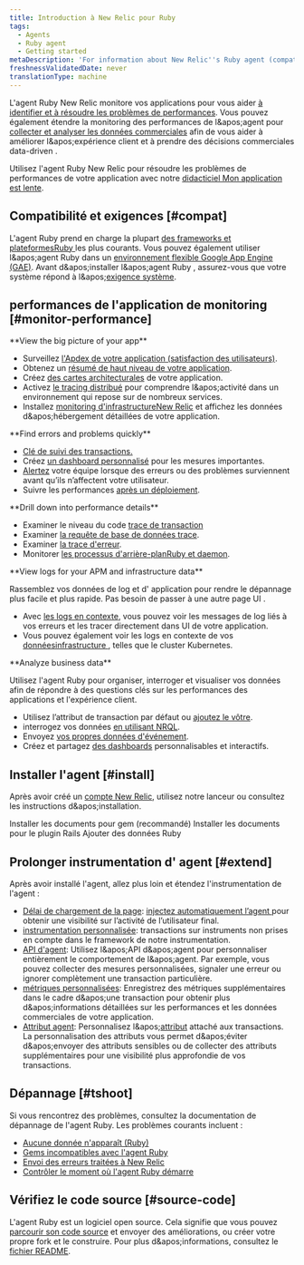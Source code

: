 ```yaml
---
title: Introduction à New Relic pour Ruby
tags:
  - Agents
  - Ruby agent
  - Getting started
metaDescription: 'For information about New Relic''s Ruby agent (compatibility requirements, installation, configuration, troubleshooting), start here.'
freshnessValidatedDate: never
translationType: machine
---
```


L&apos;agent Ruby New Relic monitore vos applications pour vous aider [à identifier et à résoudre les problèmes de performances](#monitor-performance). Vous pouvez également étendre la monitoring des performances de l&amp;apos;agent pour [collecter et analyser les données commerciales](#business-data) afin de vous aider à améliorer l&amp;apos;expérience client et à prendre des décisions commerciales data-driven .

Utilisez l&apos;agent Ruby New Relic pour résoudre les problèmes de performances de votre application avec notre [didacticiel Mon application est lente](/docs/journey-app-slow/root-causes/).

## Compatibilité et exigences [#compat]

L&apos;agent Ruby prend en charge la plupart [des frameworks et plateformesRuby ](/docs/agents/ruby-agent/getting-started/supported-frameworks)les plus courants. Vous pouvez également utiliser l&amp;apos;agent Ruby dans un [environnement flexible Google App Engine (GAE)](/docs/agents/ruby-agent/installation/install-new-relic-ruby-agent-gae-flexible-environment). Avant d&amp;apos;installer l&amp;apos;agent Ruby , assurez-vous que votre système répond à l&amp;apos;[exigence système](/docs/agents/ruby-agent/getting-started/ruby-agent-requirements-supported-frameworks/).

## performances de l&apos;application de monitoring [#monitor-performance]

<DNT>
  **View the big picture of your app**
</DNT>

* Surveillez [l&apos;Apdex de votre application (satisfaction des utilisateurs)](/docs/apm/new-relic-apm/apdex/apdex-measuring-user-satisfaction).
* Obtenez un [résumé de haut niveau de votre application](/docs/apm/applications-menu/monitoring/apm-overview-page).
* Créez [des cartes architecturales](/docs/data-analysis/user-interface-functions/view-your-data/service-maps-visualize-monitor-apps-entire-architecture) de votre application.
* Activez [le tracing distribué](/docs/apm/agents/ruby-agent/configuration/distributed-tracing-ruby-agent) pour comprendre l&amp;apos;activité dans un environnement qui repose sur de nombreux services.
* Installez [monitoring d&apos;infrastructureNew Relic](/docs/infrastructure) et affichez les données d&amp;apos;hébergement détaillées de votre application.

<DNT>
  **Find errors and problems quickly**
</DNT>

* [Clé de suivi des transactions.](/docs/apm/transactions/key-transactions/key-transactions-tracking-important-transactions-or-events)
* Créez [un dashboard personnalisé](/docs/insights/use-insights-ui/advanced-ui-tasks/add-edit-copy-insights-dashboards) pour les mesures importantes.
* [Alertez](/docs/alerts/alert-policies/understanding-alert-policies/alerting-new-relic) votre équipe lorsque des erreurs ou des problèmes surviennent avant qu’ils n’affectent votre utilisateur.
* Suivre les performances [après un déploiement](/docs/agents/ruby-agent/features/recording-deployments-ruby-agent).

<DNT>
  **Drill down into performance details**
</DNT>

* Examiner le niveau du code [trace de transaction](/docs/apm/transactions/transaction-traces/transaction-traces)
* Examiner [la requête de base de données trace](/docs/apm/transactions/transaction-traces/sql-statements).
* Examiner [la trace d&apos;erreur](/docs/apm/applications-menu/events/viewing-apm-errors-error-traces).
* Monitorer [les processus d&apos;arrière-planRuby et daemon](/docs/agents/ruby-agent/background-jobs/monitoring-ruby-background-processes-daemons).

<DNT>
  **View logs for your APM and infrastructure data**
</DNT>

Rassemblez vos données de log et d&apos; application pour rendre le dépannage plus facile et plus rapide. Pas besoin de passer à une autre page UI .

* Avec [les logs en contexte](/docs/logs/logs-context/configure-logs-context-ruby/), vous pouvez voir les messages de log liés à vos erreurs et les tracer directement dans UI de votre application.
* Vous pouvez également voir les logs en contexte de vos [donnéesinfrastructure ](/docs/logs/forward-logs/forward-your-logs-using-infrastructure-agent/), telles que le cluster Kubernetes.

<DNT>
  **Analyze business data**
</DNT>

Utilisez l&apos;agent Ruby pour organiser, interroger et visualiser vos données afin de répondre à des questions clés sur les performances des applications et l&apos;expérience client.

* Utilisez l’attribut de transaction par défaut ou [ajoutez le vôtre](/docs/using-new-relic/data/customize-data/collect-custom-attributes).
* interrogez vos données [en utilisant NRQL](/docs/query-your-data/nrql-new-relic-query-language/get-started/introduction-nrql-new-relics-query-language).
* Envoyez [vos propres données d&apos;événement](/docs/apm/new-relic-apm/getting-started/introduction-apm).
* Créez et partagez [des dashboards](/docs/query-your-data/explore-query-data/dashboards/introduction-new-relic-one-dashboards) personnalisables et interactifs.

## Installer l&apos;agent [#install]

Après avoir créé un [compte New Relic](https://newrelic.com/signup), utilisez notre lanceur ou consultez les instructions d&amp;apos;installation.

<ButtonGroup>
  <ButtonLink role="button" to="/docs/agents/ruby-agent/installation/install-new-relic-ruby-agent" variant="normal">
    Installer les documents pour gem (recommandé)
  </ButtonLink>

  <ButtonLink role="button" to="/docs/agents/ruby-agent/installation/ruby-agent-installation-rails-plugin" variant="normal">
    Installer les documents pour le plugin Rails
  </ButtonLink>

  <ButtonLink role="button" to="https://one.newrelic.com/marketplace/install-data-source?state=697923ba-6f87-39b9-4f6b-1bac644808c9" variant="primary">
    Ajouter des données Ruby
  </ButtonLink>
</ButtonGroup>

## Prolonger instrumentation d&apos; agent [#extend]

Après avoir installé l&apos;agent, allez plus loin et étendez l&apos;instrumentation de l&apos;agent :

* [Délai de chargement de la page](/docs/agents/ruby-agent/features/page-load-timing-ruby): [injectez automatiquement l’agent <InlinePopover type="browser" />](/docs/browser/new-relic-browser/getting-started/new-relic-browser)pour obtenir une visibilité sur l’activité de l’utilisateur final.
* [instrumentation personnalisée](/docs/agents/ruby-agent/features/ruby-custom-instrumentation): transactions sur instruments non prises en compte dans le framework de notre instrumentation.
* [API d&apos;agent](/docs/agents/ruby-agent/customization/ruby-agent-api-guide): Utilisez l&amp;apos;API d&amp;apos;agent pour personnaliser entièrement le comportement de l&amp;apos;agent. Par exemple, vous pouvez collecter des mesures personnalisées, signaler une erreur ou ignorer complètement une transaction particulière.
* [métriques personnalisées](/docs/agents/ruby-agent/features/ruby-custom-metrics): Enregistrez des métriques supplémentaires dans le cadre d&amp;apos;une transaction pour obtenir plus d&amp;apos;informations détaillées sur les performances et les données commerciales de votre application.
* [Attribut agent](/docs/agents/ruby-agent/attributes/ruby-agent-attributes): Personnalisez l&amp;apos;[attribut](/docs/agents/manage-apm-agents/agent-metrics/agent-attributes) attaché aux transactions. La personnalisation des attributs vous permet d&amp;apos;éviter d&amp;apos;envoyer des attributs sensibles ou de collecter des attributs supplémentaires pour une visibilité plus approfondie de vos transactions.

## Dépannage [#tshoot]

Si vous rencontrez des problèmes, consultez la documentation de dépannage de l&apos;agent Ruby. Les problèmes courants incluent :

* [Aucune donnée n&apos;apparaît (Ruby)](/docs/agents/ruby-agent/troubleshooting/no-data-appears-ruby)
* [Gems incompatibles avec l&apos;agent Ruby](/docs/agents/ruby-agent/troubleshooting/incompatible-gems)
* [Envoi des erreurs traitées à New Relic](/docs/agents/ruby-agent/troubleshooting/sending-new-relic-handled-errors)
* [Contrôler le moment où l&apos;agent Ruby démarre](/docs/agents/ruby-agent/troubleshooting/controlling-when-ruby-agent-starts)

## Vérifiez le code source [#source-code]

L&apos;agent Ruby est un logiciel open source. Cela signifie que vous pouvez [parcourir son code source](https://github.com/newrelic/newrelic-ruby-agent) et envoyer des améliorations, ou créer votre propre fork et le construire. Pour plus d&amp;apos;informations, consultez le [fichier README](https://github.com/newrelic/newrelic-ruby-agent/blob/main/README.md).